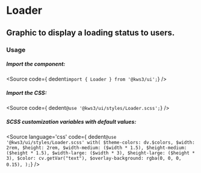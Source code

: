 
<Version />

# Loader
## Graphic to display a loading status to users.

<Meta of={Stories} />
<Canvas of={Stories.Main} />
<Controls />

### Usage

##### Import the component:
<Source
  code={ dedent`import { Loader } from '@kws3/ui';`}
/>

##### Import the CSS:
<Source
  code={ dedent`@use '@kws3/ui/styles/Loader.scss';`}
/>

##### SCSS customization variables with default values:
<Source
  language='css'
  code={ dedent`
    @use '@kws3/ui/styles/Loader.scss' with(
      $theme-colors: dv.$colors,
      $width: 2rem,
      $height: 2rem,
      $width-medium: ($width * 1.5),
      $height-medium: ($height * 1.5),
      $width-large: ($width * 3),
      $height-large: ($height * 3),
      $color: cv.getVar("text"),
      $overlay-background: rgba(0, 0, 0, 0.15),
    );
  `}
/>